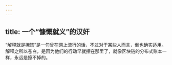 ```yaml
---
---
---
```

title: 一个“慷慨就义”的汉奸
---




“解释就是掩饰”是一句曾在网上流行的话，不过对于某些人而言，倒也确实适用。解释之所以苍白，是因为他们的行动早就摆在那里了，就像区块链的分布式账本一样，永远是擦不掉的。